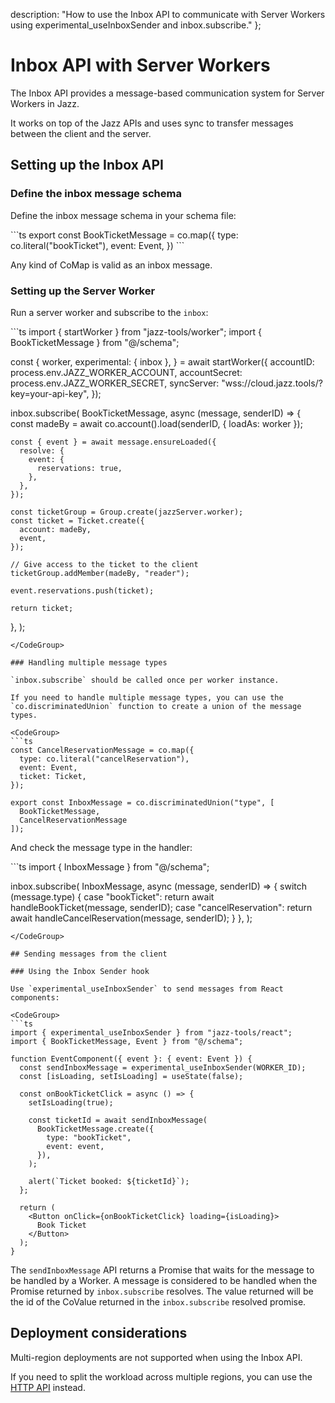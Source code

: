   description: "How to use the Inbox API to communicate with Server Workers using experimental_useInboxSender and inbox.subscribe."
};


# Inbox API with Server Workers

The Inbox API provides a message-based communication system for Server Workers in Jazz. 

It works on top of the Jazz APIs and uses sync to transfer messages between the client and the server.

## Setting up the Inbox API

### Define the inbox message schema

Define the inbox message schema in your schema file:

<CodeGroup>
```ts
export const BookTicketMessage = co.map({
  type: co.literal("bookTicket"),
  event: Event,
})
```
</CodeGroup>

Any kind of CoMap is valid as an inbox message.

### Setting up the Server Worker

Run a server worker and subscribe to the `inbox`:

<CodeGroup>
```ts
import { startWorker } from "jazz-tools/worker";
import { BookTicketMessage } from "@/schema";

const {
  worker,
  experimental: { inbox },
} = await startWorker({
  accountID: process.env.JAZZ_WORKER_ACCOUNT,
  accountSecret: process.env.JAZZ_WORKER_SECRET,
  syncServer: "wss://cloud.jazz.tools/?key=your-api-key",
});

inbox.subscribe(
  BookTicketMessage,
  async (message, senderID) => {
    const madeBy = await co.account().load(senderID, { loadAs: worker });

    const { event } = await message.ensureLoaded({
      resolve: {
        event: {
          reservations: true,
        },
      },
    });

    const ticketGroup = Group.create(jazzServer.worker);
    const ticket = Ticket.create({
      account: madeBy,
      event,
    });

    // Give access to the ticket to the client
    ticketGroup.addMember(madeBy, "reader");

    event.reservations.push(ticket);

    return ticket;
  },
);
```
</CodeGroup>

### Handling multiple message types

`inbox.subscribe` should be called once per worker instance.

If you need to handle multiple message types, you can use the `co.discriminatedUnion` function to create a union of the message types.

<CodeGroup>
```ts
const CancelReservationMessage = co.map({
  type: co.literal("cancelReservation"),
  event: Event,
  ticket: Ticket,
});

export const InboxMessage = co.discriminatedUnion("type", [
  BookTicketMessage,
  CancelReservationMessage
]);
```
</CodeGroup>

And check the message type in the handler:

<CodeGroup>
```ts
import { InboxMessage } from "@/schema";

inbox.subscribe(
  InboxMessage,
  async (message, senderID) => {
    switch (message.type) {
      case "bookTicket":
        return await handleBookTicket(message, senderID);
      case "cancelReservation":
        return await handleCancelReservation(message, senderID);
    }
  },
);
```
</CodeGroup>

## Sending messages from the client

### Using the Inbox Sender hook

Use `experimental_useInboxSender` to send messages from React components:

<CodeGroup>
```ts
import { experimental_useInboxSender } from "jazz-tools/react";
import { BookTicketMessage, Event } from "@/schema";

function EventComponent({ event }: { event: Event }) {
  const sendInboxMessage = experimental_useInboxSender(WORKER_ID);
  const [isLoading, setIsLoading] = useState(false);

  const onBookTicketClick = async () => {
    setIsLoading(true);

    const ticketId = await sendInboxMessage(
      BookTicketMessage.create({
        type: "bookTicket",
        event: event,
      }),
    );

    alert(`Ticket booked: ${ticketId}`);
  };

  return (
    <Button onClick={onBookTicketClick} loading={isLoading}>
      Book Ticket
    </Button>
  );
}
```
</CodeGroup>

The `sendInboxMessage` API returns a Promise that waits for the message to be handled by a Worker. 
A message is considered to be handled when the Promise returned by `inbox.subscribe` resolves. 
The value returned will be the id of the CoValue returned in the `inbox.subscribe` resolved promise.


## Deployment considerations

Multi-region deployments are not supported when using the Inbox API.

If you need to split the workload across multiple regions, you can use the [HTTP API](./http-requests.mdx) instead.
